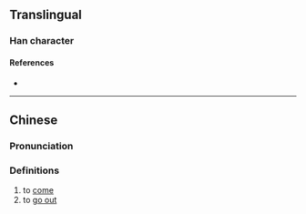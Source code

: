 {{character info/new}}
==Translingual==

===Han character===
{{Han char|rn=11|rad=入|as=05|sn=7|four=|canj=OUU|ids=⿱入出}}

====References====
* {{Han ref|kx=0126.120|hdz=10129.040|uh=34B4|ud=13492}}

----

==Chinese==
{{zh-forms}}

===Pronunciation===
{{zh-pron
|m=gǔ
|c=gwat1
|mc=y
|oc=
|ma=
|cat=v
}}

===Definitions===
{{zh-hanzi}}

# to [[come]]
# to [[go out]]